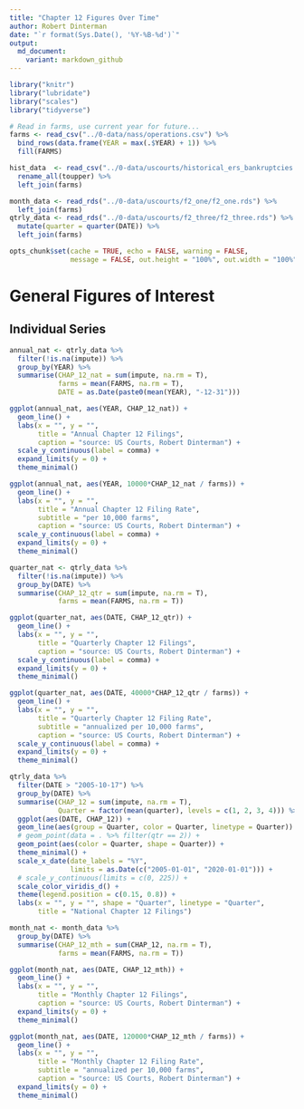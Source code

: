 ```yaml
---
title: "Chapter 12 Figures Over Time"
author: Robert Dinterman
date: "`r format(Sys.Date(), '%Y-%B-%d')`"
output:
  md_document:
    variant: markdown_github
---
```


```r
library("knitr")
library("lubridate")
library("scales")
library("tidyverse")

# Read in farms, use current year for future...
farms <- read_csv("../0-data/nass/operations.csv") %>% 
  bind_rows(data.frame(YEAR = max(.$YEAR) + 1)) %>% 
  fill(FARMS)

hist_data  <- read_csv("../0-data/uscourts/historical_ers_bankruptcies.csv") %>% 
  rename_all(toupper) %>% 
  left_join(farms)

month_data <- read_rds("../0-data/uscourts/f2_one/f2_one.rds") %>% 
  left_join(farms)
qtrly_data <- read_rds("../0-data/uscourts/f2_three/f2_three.rds") %>% 
  mutate(quarter = quarter(DATE)) %>% 
  left_join(farms)


```

```r
opts_chunk$set(cache = TRUE, echo = FALSE, warning = FALSE,
               message = FALSE, out.height = "100%", out.width = "100%")
```

# General Figures of Interest

## Individual Series

```r
annual_nat <- qtrly_data %>% 
  filter(!is.na(impute)) %>% 
  group_by(YEAR) %>% 
  summarise(CHAP_12_nat = sum(impute, na.rm = T),
            farms = mean(FARMS, na.rm = T),
            DATE = as.Date(paste0(mean(YEAR), "-12-31")))

ggplot(annual_nat, aes(YEAR, CHAP_12_nat)) +
  geom_line() +
  labs(x = "", y = "",
       title = "Annual Chapter 12 Filings",
       caption = "source: US Courts, Robert Dinterman") +
  scale_y_continuous(label = comma) +
  expand_limits(y = 0) +
  theme_minimal()

ggplot(annual_nat, aes(YEAR, 10000*CHAP_12_nat / farms)) +
  geom_line() +
  labs(x = "", y = "",
       title = "Annual Chapter 12 Filing Rate",
       subtitle = "per 10,000 farms",
       caption = "source: US Courts, Robert Dinterman") +
  scale_y_continuous(label = comma) +
  expand_limits(y = 0) +
  theme_minimal()

```

```r
quarter_nat <- qtrly_data %>% 
  filter(!is.na(impute)) %>% 
  group_by(DATE) %>% 
  summarise(CHAP_12_qtr = sum(impute, na.rm = T),
            farms = mean(FARMS, na.rm = T))

ggplot(quarter_nat, aes(DATE, CHAP_12_qtr)) +
  geom_line() +
  labs(x = "", y = "",
       title = "Quarterly Chapter 12 Filings",
       caption = "source: US Courts, Robert Dinterman") +
  scale_y_continuous(label = comma) +
  expand_limits(y = 0) +
  theme_minimal()

ggplot(quarter_nat, aes(DATE, 40000*CHAP_12_qtr / farms)) +
  geom_line() +
  labs(x = "", y = "",
       title = "Quarterly Chapter 12 Filing Rate",
       subtitle = "annualized per 10,000 farms",
       caption = "source: US Courts, Robert Dinterman") +
  scale_y_continuous(label = comma) +
  expand_limits(y = 0) +
  theme_minimal()
```

```r
qtrly_data %>% 
  filter(DATE > "2005-10-17") %>% 
  group_by(DATE) %>% 
  summarise(CHAP_12 = sum(impute, na.rm = T),
            Quarter = factor(mean(quarter), levels = c(1, 2, 3, 4))) %>% 
  ggplot(aes(DATE, CHAP_12)) +
  geom_line(aes(group = Quarter, color = Quarter, linetype = Quarter)) +
  # geom_point(data = . %>% filter(qtr == 2)) +
  geom_point(aes(color = Quarter, shape = Quarter)) +
  theme_minimal() +
  scale_x_date(date_labels = "%Y",
               limits = as.Date(c("2005-01-01", "2020-01-01"))) +
  # scale_y_continuous(limits = c(0, 225)) +
  scale_color_viridis_d() +
  theme(legend.position = c(0.15, 0.8)) + 
  labs(x = "", y = "", shape = "Quarter", linetype = "Quarter",
       title = "National Chapter 12 Filings")
```

```r
month_nat <- month_data %>% 
  group_by(DATE) %>% 
  summarise(CHAP_12_mth = sum(CHAP_12, na.rm = T),
            farms = mean(FARMS, na.rm = T))

ggplot(month_nat, aes(DATE, CHAP_12_mth)) +
  geom_line() +
  labs(x = "", y = "",
       title = "Monthly Chapter 12 Filings",
       caption = "source: US Courts, Robert Dinterman") +
  expand_limits(y = 0) +
  theme_minimal()

ggplot(month_nat, aes(DATE, 120000*CHAP_12_mth / farms)) +
  geom_line() +
  labs(x = "", y = "",
       title = "Monthly Chapter 12 Filing Rate",
       subtitle = "annualized per 10,000 farms",
       caption = "source: US Courts, Robert Dinterman") +
  expand_limits(y = 0) +
  theme_minimal()
```


<!-- ## Combined Series -->

<!-- ```{r national-annual-quarterly} -->
<!-- annual_qtr <- quarter_nat %>%  -->
<!--   left_join(annual_nat) %>%  -->
<!--   mutate(year = year(DATE)) %>%  -->
<!--   fill(CHAP_12_nat, .direction = "up") -->

<!-- ``` -->









